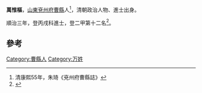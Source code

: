 '''萬惟樞'''，[[山東|山東]][[兗州府|兗州府]][[曹縣|曹縣]]人<ref>清康熙55年，朱琦《兗州府曹縣誌》</ref>，清朝政治人物、進士出身。

順治三年，登丙戌科進士，登二甲第十二名<ref>{{cite book|author=江庆柏|title=清朝进士题名录|year=2007年|publisher=中华书局|location=北京|isbn=9787101056419|pages=第3頁}}</ref>。

==參考==
{{reflist}}
{{清朝人物小作品}}
{{順治三年丙戌科殿試金榜}}

{{Authority control}}
{{DEFAULTSORT:W}}
[[Category:曹縣人|Category:曹縣人]]
[[Category:万姓|Category:万姓]]